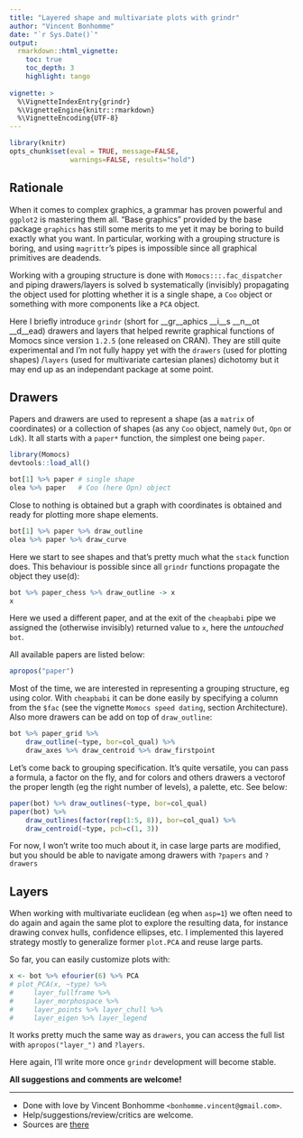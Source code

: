 ```yaml
---
title: "Layered shape and multivariate plots with grindr"
author: "Vincent Bonhomme"
date: "`r Sys.Date()`"
output: 
  rmarkdown::html_vignette:
    toc: true
    toc_depth: 3
    highlight: tango
    
vignette: >
  %\VignetteIndexEntry{grindr}
  %\VignetteEngine{knitr::rmarkdown}
  %\VignetteEncoding{UTF-8}
---
```


```r
library(knitr)
opts_chunk$set(eval = TRUE, message=FALSE, 
               warnings=FALSE, results="hold")
```

## Rationale
When it comes to complex graphics, a grammar has proven powerful and `ggplot2` is mastering them all. "Base graphics" provided by the base package `graphics` has still some merits to me yet it may be boring to build exactly what you want. In particular, working with a grouping structure is boring, and using `magrittr`'s pipes is impossible since all graphical primitives are deadends.

Working with a grouping structure is done with `Momocs:::.fac_dispatcher` and piping drawers/layers is solved b systematically (invisibly) propagating the object used for plotting whether it is a single shape, a `Coo` object or something with more components like a `PCA` object.

Here I briefly introduce `grindr` (short for __gr__aphics __i__s __n__ot __d__ead) drawers and layers that helped rewrite graphical functions of Momocs since version `1.2.5` (one released on CRAN). They are still quite experimental and I'm not fully happy yet with the `drawers` (used for plotting shapes) /`layers` (used for multivariate cartesian planes) dichotomy but it may end up as an independant package at some point.

## Drawers

Papers and drawers are used to represent a shape (as a `matrix` of coordinates) or a collection of shapes (as any `Coo` object, namely `Out`, `Opn` or `Ldk`). It all starts with a `paper*` function, the simplest one being `paper`.

```r
library(Momocs)
devtools::load_all()
```

```r
bot[1] %>% paper # single shape
olea %>% paper   # Coo (here Opn) object
```

Close to nothing is obtained but a graph with coordinates is obtained and ready for plotting more shape elements.

```r
bot[1] %>% paper %>% draw_outline
olea %>% paper %>% draw_curve
```

Here we start to see shapes and that's pretty much what the `stack` function does. This behaviour is possible since all `grindr` functions propagate the object they use(d):

```r
bot %>% paper_chess %>% draw_outline -> x
x
```

Here we used a different paper, and at the exit of the `cheapbabi` pipe we assigned the (otherwise invisibly) returned value to `x`, here the _untouched_  `bot`.

All available papers are listed below:

```r
apropos("paper")
```

Most of the time, we are interested in representing a grouping structure, eg using color. With `cheapbabi` it can be done easily by specifying a column from the `$fac` (see the vignette `Momocs speed dating`, section Architecture). Also more drawers can be add on top of `draw_outline`:

```r
bot %>% paper_grid %>% 
    draw_outline(~type, bor=col_qual) %>% 
    draw_axes %>% draw_centroid %>% draw_firstpoint
```

Let's come back to grouping specification. It's quite versatile, you can pass a formula, a factor on the fly, and for colors and others drawers a vectorof the proper length (eg the right number of levels), a palette, etc. See below:
```r
paper(bot) %>% draw_outlines(~type, bor=col_qual)
paper(bot) %>% 
    draw_outlines(factor(rep(1:5, 8)), bor=col_qual) %>% 
    draw_centroid(~type, pch=c(1, 3))
```

For now, I won't write too much about it, in case large parts are modified, but you should be able to navigate among drawers with `?papers` and `?drawers`

## Layers

When working with multivariate euclidean (eg when `asp=1`) we often need to do again and again the same plot to explore the resulting data, for instance drawing convex hulls, confidence ellipses, etc. I implemented this layered strategy mostly to generalize former `plot.PCA` and reuse large parts.

So far, you can easily customize plots with:

```r
x <- bot %>% efourier(6) %>% PCA
# plot_PCA(x, ~type) %>% 
#     layer_fullframe %>% 
#     layer_morphospace %>% 
#     layer_points %>% layer_chull %>% 
#     layer_eigen %>% layer_legend
```

It works pretty much the same way as `drawers`, you can access the full list with `apropos("layer_")` and `?layers`. 

Here again, I'll write more once `grindr` development will become stable.

__All suggestions and comments are welcome!__

------
 * Done with love by Vincent Bonhomme `<bonhomme.vincent@gmail.com>`.
 * Help/suggestions/review/critics are welcome.
 * Sources are [there](https://github.com/vbonhomme/Momocs/tree/master/vignettes)
